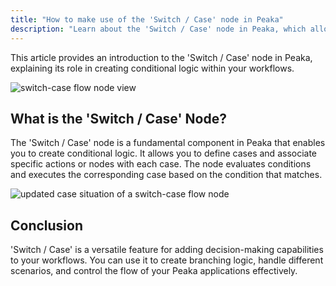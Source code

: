 ```yaml
---
title: "How to make use of the 'Switch / Case' node in Peaka"
description: "Learn about the 'Switch / Case' node in Peaka, which allows you to create conditional logic in your workflows"
---
```


This article provides an introduction to the 'Switch / Case' node in Peaka, explaining its role in creating conditional logic within your workflows.

<img
  src="https://cdn.peaka.com/jexl/flows/switch-case-1.png"
  alt="switch-case flow node view"
/>

## What is the 'Switch / Case' Node?

The 'Switch / Case' node is a fundamental component in Peaka that enables you to create conditional logic. It allows you to define cases and associate specific actions or nodes with each case. The node evaluates conditions and executes the corresponding case based on the condition that matches.

<img
  src="https://cdn.peaka.com/jexl/flows/switch-case-2.png"
  alt="updated case situation of a switch-case flow node"
/>

## Conclusion

'Switch / Case' is a versatile feature for adding decision-making capabilities to your workflows. You can use it to create branching logic, handle different scenarios, and control the flow of your Peaka applications effectively.
